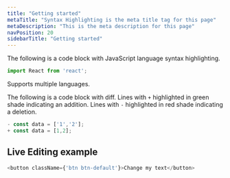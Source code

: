 ```yaml
---
title: "Getting started"
metaTitle: "Syntax Highlighting is the meta title tag for this page"
metaDescription: "This is the meta description for this page"
navPosition: 20
sidebarTitle: "Getting started"
---
```


The following is a code block with JavaScript language syntax highlighting.

```javascript
import React from 'react';
```

Supports multiple languages.

The following is a code block with diff. Lines with `+` highlighted in green shade indicating an addition. Lines with `-` highlighted in red shade indicating a deletion.

```javascript
- const data = ['1','2'];
+ const data = [1,2];
```

## Live Editing example

```javascript react-live=true
<button className={'btn btn-default'}>Change my text</button>
```